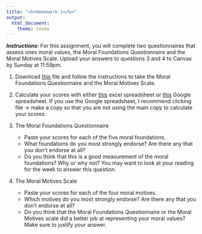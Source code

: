 ```yaml
---
title: "<b>Homework 1</b>"
output:
  html_document:
    theme: cosmo
---
```


***Instructions***: For this assignment, you will complete two questionnaires that assess ones moral values, the Moral Foundations Questionnaire and the Moral Motives Scale. Upload your answers to questions 3 and 4 to Canvas by Sunday at 11:59pm. 

1. Download [this](extra/HW1.docx) file and follow the instructions to take the Moral Foundations Questionnaire and the Moral Motives Scale.

2. Calculate your scores with either [this](extra/hw1_scoresheet.xlsx) excel spreadsheet or  [this](https://docs.google.com/spreadsheets/d/1_EIxlBHgUpG2xh-bq0VIvqOq-fxPdwEu10x-gPHO2z8/edit#gid=0) Google spreadsheet. If you use the Google spreadsheet, I recommend clicking file -> make a copy so that you are not using the main copy to calculate your scores.

3. The Moral Foundations Questionnaire 
    * Paste your scores for each of the five moral foundations. 
    * What foundations do you most strongly endorse? Are there any that you don't endorse at all?
    * Do you think that this is a good measurement of the moral foundations? Why or why not? You may want to look at your reading for the week to answer this question. 
  
4. The Moral Motives Scale
    * Paste your scores for each of the four moral motives.
    * Which motives do you most strongly endorse? Are there any that you don't endorse at all?
    * Do you think that the Moral Foundations Questionnaire or the Moral Motives scale did a better job at representing your moral values? Make sure to justify your answer.

